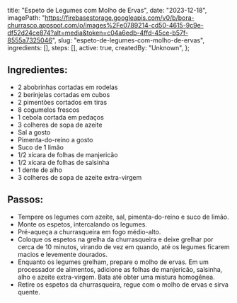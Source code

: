   title: "Espeto de Legumes com Molho de Ervas",
  date: "2023-12-18",
  imagePath: "https://firebasestorage.googleapis.com/v0/b/bora-churrasco.appspot.com/o/images%2Fe0789214-cd50-4615-9c9e-df52d24ce874?alt=media&token=c04a6edb-4ffd-45ce-b57f-8555a7325046",
  slug: "espeto-de-legumes-com-molho-de-ervas",
  ingredients: [],
  steps: [],
  active: true,
  createdBy: "Unknown",
};

## Ingredientes:

* 2 abobrinhas cortadas em rodelas
* 2 berinjelas cortadas em cubos
* 2 pimentões cortados em tiras
* 8 cogumelos frescos
* 1 cebola cortada em pedaços
* 3 colheres de sopa de azeite
* Sal a gosto
* Pimenta-do-reino a gosto
* Suco de 1 limão
* 1/2 xícara de folhas de manjericão
* 1/2 xícara de folhas de salsinha
* 1 dente de alho
* 3 colheres de sopa de azeite extra-virgem

## Passos:

* Tempere os legumes com azeite, sal, pimenta-do-reino e suco de limão.
* Monte os espetos, intercalando os legumes.
* Pré-aqueça a churrasqueira em fogo médio-alto.
* Coloque os espetos na grelha da churrasqueira e deixe grelhar por cerca de 10 minutos, virando de vez em quando, até os legumes ficarem macios e levemente dourados.
* Enquanto os legumes grelham, prepare o molho de ervas. Em um processador de alimentos, adicione as folhas de manjericão, salsinha, alho e azeite extra-virgem. Bata até obter uma mistura homogênea.
* Retire os espetos da churrasqueira, regue com o molho de ervas e sirva quente.
